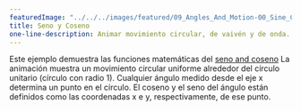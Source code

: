 ---
featuredImage: "../../../images/featured/09_Angles_And_Motion-00_Sine_Cosine-thumbnail.png"
title: Seno y Coseno
one-line-description: Animar movimiento circular, de vaivén y de onda.
---

Este ejemplo demuestra las funciones matemáticas del <a href="https://en.wikipedia.org/wiki/Sine_and_cosine">seno and coseno</a>
La animación muestra un movimiento circular uniforme alrededor del círculo unitario (círculo con radio 1). 
Cualquier ángulo medido desde el eje x determina un punto en el círculo. 
El coseno y el seno del ángulo están definidos como las coordenadas x e y, respectivamente, de ese punto.
